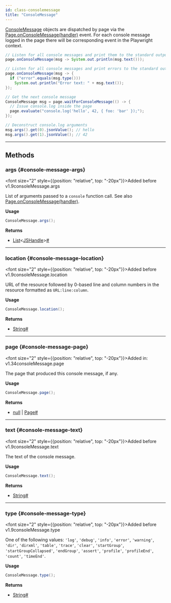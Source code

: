 ```yaml
---
id: class-consolemessage
title: "ConsoleMessage"
---
```



[ConsoleMessage] objects are dispatched by page via the [Page.onConsoleMessage(handler)](/api/class-page.mdx#page-event-console) event. For each console message logged in the page there will be corresponding event in the Playwright context.

```java
// Listen for all console messages and print them to the standard output.
page.onConsoleMessage(msg -> System.out.println(msg.text()));

// Listen for all console messages and print errors to the standard output.
page.onConsoleMessage(msg -> {
  if ("error".equals(msg.type()))
    System.out.println("Error text: " + msg.text());
});

// Get the next console message
ConsoleMessage msg = page.waitForConsoleMessage(() -> {
  // Issue console.log inside the page
  page.evaluate("console.log('hello', 42, { foo: 'bar' });");
});

// Deconstruct console.log arguments
msg.args().get(0).jsonValue(); // hello
msg.args().get(1).jsonValue(); // 42
```


---

## Methods

### args {#console-message-args}

<font size="2" style={{position: "relative", top: "-20px"}}>Added before v1.9</font><x-search>consoleMessage.args</x-search>

List of arguments passed to a `console` function call. See also [Page.onConsoleMessage(handler)](/api/class-page.mdx#page-event-console).

**Usage**

```java
ConsoleMessage.args();
```

**Returns**
- [List]&lt;[JSHandle]&gt;<a aria-hidden="true" tabIndex="-1" class="list-anchor-link" id="console-message-args-return"/><a href="#console-message-args-return" class="list-anchor">#</a>

---

### location {#console-message-location}

<font size="2" style={{position: "relative", top: "-20px"}}>Added before v1.9</font><x-search>consoleMessage.location</x-search>

URL of the resource followed by 0-based line and column numbers in the resource formatted as `URL:line:column`.

**Usage**

```java
ConsoleMessage.location();
```

**Returns**
- [String]<a aria-hidden="true" tabIndex="-1" class="list-anchor-link" id="console-message-location-return"/><a href="#console-message-location-return" class="list-anchor">#</a>

---

### page {#console-message-page}

<font size="2" style={{position: "relative", top: "-20px"}}>Added in: v1.34</font><x-search>consoleMessage.page</x-search>

The page that produced this console message, if any.

**Usage**

```java
ConsoleMessage.page();
```

**Returns**
- [null] | [Page]<a aria-hidden="true" tabIndex="-1" class="list-anchor-link" id="console-message-page-return"/><a href="#console-message-page-return" class="list-anchor">#</a>

---

### text {#console-message-text}

<font size="2" style={{position: "relative", top: "-20px"}}>Added before v1.9</font><x-search>consoleMessage.text</x-search>

The text of the console message.

**Usage**

```java
ConsoleMessage.text();
```

**Returns**
- [String]<a aria-hidden="true" tabIndex="-1" class="list-anchor-link" id="console-message-text-return"/><a href="#console-message-text-return" class="list-anchor">#</a>

---

### type {#console-message-type}

<font size="2" style={{position: "relative", top: "-20px"}}>Added before v1.9</font><x-search>consoleMessage.type</x-search>

One of the following values: `'log'`, `'debug'`, `'info'`, `'error'`, `'warning'`, `'dir'`, `'dirxml'`, `'table'`, `'trace'`, `'clear'`, `'startGroup'`, `'startGroupCollapsed'`, `'endGroup'`, `'assert'`, `'profile'`, `'profileEnd'`, `'count'`, `'timeEnd'`.

**Usage**

```java
ConsoleMessage.type();
```

**Returns**
- [String]<a aria-hidden="true" tabIndex="-1" class="list-anchor-link" id="console-message-type-return"/><a href="#console-message-type-return" class="list-anchor">#</a>


[APIRequest]: /api/class-apirequest.mdx "APIRequest"
[APIRequestContext]: /api/class-apirequestcontext.mdx "APIRequestContext"
[APIResponse]: /api/class-apiresponse.mdx "APIResponse"
[APIResponseAssertions]: /api/class-apiresponseassertions.mdx "APIResponseAssertions"
[Browser]: /api/class-browser.mdx "Browser"
[BrowserContext]: /api/class-browsercontext.mdx "BrowserContext"
[BrowserType]: /api/class-browsertype.mdx "BrowserType"
[CDPSession]: /api/class-cdpsession.mdx "CDPSession"
[Clock]: /api/class-clock.mdx "Clock"
[ConsoleMessage]: /api/class-consolemessage.mdx "ConsoleMessage"
[Dialog]: /api/class-dialog.mdx "Dialog"
[Download]: /api/class-download.mdx "Download"
[ElementHandle]: /api/class-elementhandle.mdx "ElementHandle"
[FileChooser]: /api/class-filechooser.mdx "FileChooser"
[FormData]: /api/class-formdata.mdx "FormData"
[Frame]: /api/class-frame.mdx "Frame"
[FrameLocator]: /api/class-framelocator.mdx "FrameLocator"
[JSHandle]: /api/class-jshandle.mdx "JSHandle"
[Keyboard]: /api/class-keyboard.mdx "Keyboard"
[Locator]: /api/class-locator.mdx "Locator"
[LocatorAssertions]: /api/class-locatorassertions.mdx "LocatorAssertions"
[Mouse]: /api/class-mouse.mdx "Mouse"
[Page]: /api/class-page.mdx "Page"
[PageAssertions]: /api/class-pageassertions.mdx "PageAssertions"
[Playwright]: /api/class-playwright.mdx "Playwright"
[PlaywrightAssertions]: /api/class-playwrightassertions.mdx "PlaywrightAssertions"
[PlaywrightException]: /api/class-playwrightexception.mdx "PlaywrightException"
[Request]: /api/class-request.mdx "Request"
[RequestOptions]: /api/class-requestoptions.mdx "RequestOptions"
[Response]: /api/class-response.mdx "Response"
[Route]: /api/class-route.mdx "Route"
[Selectors]: /api/class-selectors.mdx "Selectors"
[TimeoutError]: /api/class-timeouterror.mdx "TimeoutError"
[Touchscreen]: /api/class-touchscreen.mdx "Touchscreen"
[Tracing]: /api/class-tracing.mdx "Tracing"
[Video]: /api/class-video.mdx "Video"
[WebError]: /api/class-weberror.mdx "WebError"
[WebSocket]: /api/class-websocket.mdx "WebSocket"
[WebSocketFrame]: /api/class-websocketframe.mdx "WebSocketFrame"
[WebSocketRoute]: /api/class-websocketroute.mdx "WebSocketRoute"
[Worker]: /api/class-worker.mdx "Worker"
[Element]: https://developer.mozilla.org/en-US/docs/Web/API/element "Element"
[EvaluationArgument]: /evaluating.mdx#evaluation-argument "EvaluationArgument"
[Promise]: https://developer.mozilla.org/en-US/docs/Web/JavaScript/Reference/Global_Objects/Promise "Promise"
[iterator]: https://developer.mozilla.org/en-US/docs/Web/JavaScript/Reference/Iteration_protocols "Iterator"
[origin]: https://developer.mozilla.org/en-US/docs/Glossary/Origin "Origin"
[selector]: https://developer.mozilla.org/en-US/docs/Web/CSS/CSS_Selectors "selector"
[Serializable]: https://developer.mozilla.org/en-US/docs/Web/JavaScript/Reference/Global_Objects/JSON/stringify#Description "Serializable"
[UIEvent.detail]: https://developer.mozilla.org/en-US/docs/Web/API/UIEvent/detail "UIEvent.detail"
[UnixTime]: https://en.wikipedia.org/wiki/Unix_time "Unix Time"
[xpath]: https://developer.mozilla.org/en-US/docs/Web/XPath "xpath"

[boolean]: https://docs.oracle.com/javase/tutorial/java/nutsandbolts/datatypes.html "boolean"
[byte&#91;&#93;]: https://docs.oracle.com/javase/tutorial/java/nutsandbolts/datatypes.html "byte[]"
[Consumer]: https://docs.oracle.com/javase/8/docs/api/java/util/function/Consumer.html "Consumer"
[Date]: https://docs.oracle.com/javase/8/docs/api/java/util/Date.html "Date"
[double]: https://docs.oracle.com/javase/tutorial/java/nutsandbolts/datatypes.html "double"
[InputStream]: https://docs.oracle.com/javase/8/docs/api/java/io/InputStream.html "InputStream"
[int]: https://docs.oracle.com/javase/tutorial/java/nutsandbolts/datatypes.html "int"
[long]: https://docs.oracle.com/javase/tutorial/java/nutsandbolts/datatypes.html "long"
[JsonObject]: https://www.javadoc.io/doc/com.google.code.gson/gson/latest/com.google.gson/com/google/gson/JsonObject.html "JsonObject"
[List]: https://docs.oracle.com/javase/8/docs/api/java/util/List.html "List"
[Map]: https://docs.oracle.com/javase/8/docs/api/java/util/Map.html "Map"
[null]: https://docs.oracle.com/javase/specs/jls/se8/html/jls-3.html#jls-3.10.7 "null"
[Object]: https://docs.oracle.com/javase/8/docs/api/java/lang/Object.html "Object"
[Path]: https://docs.oracle.com/javase/8/docs/api/java/nio/file/Path.html "Path"
[Pattern]: https://docs.oracle.com/javase/8/docs/api/java/util/regex/Pattern.html "Pattern"
[Predicate]: https://docs.oracle.com/javase/8/docs/api/java/util/function/Predicate.html "Predicate"
[void]: https://docs.oracle.com/javase/tutorial/java/javaOO/methods.html "void"
[Runnable]: https://docs.oracle.com/javase/8/docs/api/java/lang/Runnable.html "Runnable"
[RuntimeException]: https://docs.oracle.com/javase/8/docs/api/java/lang/RuntimeException.html "RuntimeException"
[String]: https://docs.oracle.com/javase/8/docs/api/java/lang/String.html "String"

[all available image tags]: https://mcr.microsoft.com/en-us/product/playwright/java/about "all available image tags"
[Microsoft Artifact Registry]: https://mcr.microsoft.com/en-us/product/playwright/java/about "Microsoft Artifact Registry"
[Dockerfile.noble]: https://github.com/microsoft/playwright-java/blob/main/utils/docker/Dockerfile.noble "Dockerfile.noble"
